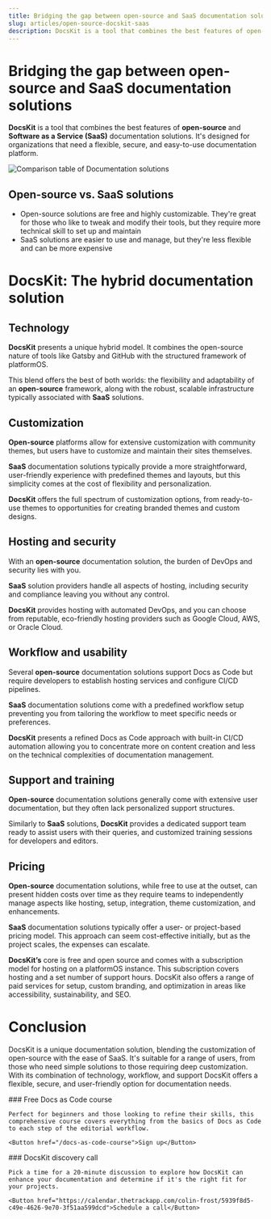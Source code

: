 ```yaml
---
title: Bridging the gap between open-source and SaaS documentation solutions 
slug: articles/open-source-docskit-saas
description: DocsKit is a tool that combines the best features of open-source and Software as a Service (SaaS) documentation solutions.
---
```


# Bridging the gap between open-source and SaaS documentation solutions

**DocsKit** is a tool that combines the best features of **open-source** and **Software as a Service (SaaS)** documentation solutions. It's designed for organizations that need a flexible, secure, and easy-to-use documentation platform.

![Comparison table of Documentation solutions](./assets/comparison.png)

## Open-source vs. SaaS solutions

* Open-source solutions are free and highly customizable. They're great for those who like to tweak and modify their tools, but they require more technical skill to set up and maintain
* SaaS solutions are easier to use and manage, but they're less flexible and can be more expensive

# DocsKit: The hybrid documentation solution

## Technology

**DocsKit** presents a unique hybrid model. It combines the open-source nature of tools like Gatsby and GitHub with the structured framework of platformOS. 

This blend offers the best of both worlds: the flexibility and adaptability of an **open-source** framework, along with the robust, scalable infrastructure typically associated with **SaaS** solutions.

## Customization

**Open-source** platforms allow for extensive customization with community themes, but users have to customize and maintain their sites themselves. 

**SaaS** documentation solutions typically provide a more straightforward, user-friendly experience with predefined themes and layouts, but this simplicity comes at the cost of flexibility and personalization. 

**DocsKit** offers the full spectrum of customization options, from ready-to-use themes to opportunities for creating branded themes and custom designs.

## Hosting and security

With an **open-source** documentation solution, the burden of DevOps and security lies with you.  

**SaaS** solution providers handle all aspects of hosting, including security and compliance leaving you without any control. 

**DocsKit** provides hosting with automated DevOps, and you can choose from reputable, eco-friendly hosting providers such as Google Cloud, AWS, or Oracle Cloud. 

## Workflow and usability

Several **open-source** documentation solutions support Docs as Code but require developers to establish hosting services and configure CI/CD pipelines. 

**SaaS** documentation solutions come with a predefined workflow setup preventing you from tailoring the workflow to meet specific needs or preferences. 

**DocsKit** presents a refined Docs as Code approach with built-in CI/CD automation allowing you to concentrate more on content creation and less on the technical complexities of documentation management.

## Support and training

**Open-source** documentation solutions generally come with extensive user documentation, but they often lack personalized support structures. 

Similarly to **SaaS** solutions, **DocsKit** provides a dedicated support team ready to assist users with their queries, and customized training sessions for developers and editors. 

## Pricing

**Open-source** documentation solutions, while free to use at the outset, can present hidden costs over time as they require teams to independently manage aspects like hosting, setup, integration, theme customization, and enhancements.

**SaaS** documentation solutions typically offer a user- or project-based pricing model. This approach can seem cost-effective initially, but as the project scales, the expenses can escalate.

**DocsKit’s** core is free and open source and comes with a subscription model for hosting on a platformOS instance. This subscription covers hosting and a set number of support hours. DocsKit also offers a range of paid services for setup, custom branding, and optimization in areas like accessibility, sustainability, and SEO. 

# Conclusion

DocsKit is a unique documentation solution, blending the customization of open-source with the ease of SaaS. It's suitable for a range of users, from those who need simple solutions to those requiring deep customization. With its combination of technology, workflow, and support DocsKit offers a flexible, secure, and user-friendly option for documentation needs.

<Grid>
  <Card variant="gradient">
    ### Free Docs as Code course
    
    Perfect for beginners and those looking to refine their skills, this comprehensive course covers everything from the basics of Docs as Code to each step of the editorial workflow.

    <Button href="/docs-as-code-course">Sign up</Button>
  </Card>
  <Card variant="gradient">
    ### DocsKit discovery call

    Pick a time for a 20-minute discussion to explore how DocsKit can enhance your documentation and determine if it's the right fit for your projects.

    <Button href="https://calendar.thetrackapp.com/colin-frost/5939f8d5-c49e-4626-9e70-3f51aa599dcd">Schedule a call</Button>
  </Card>
</Grid>
